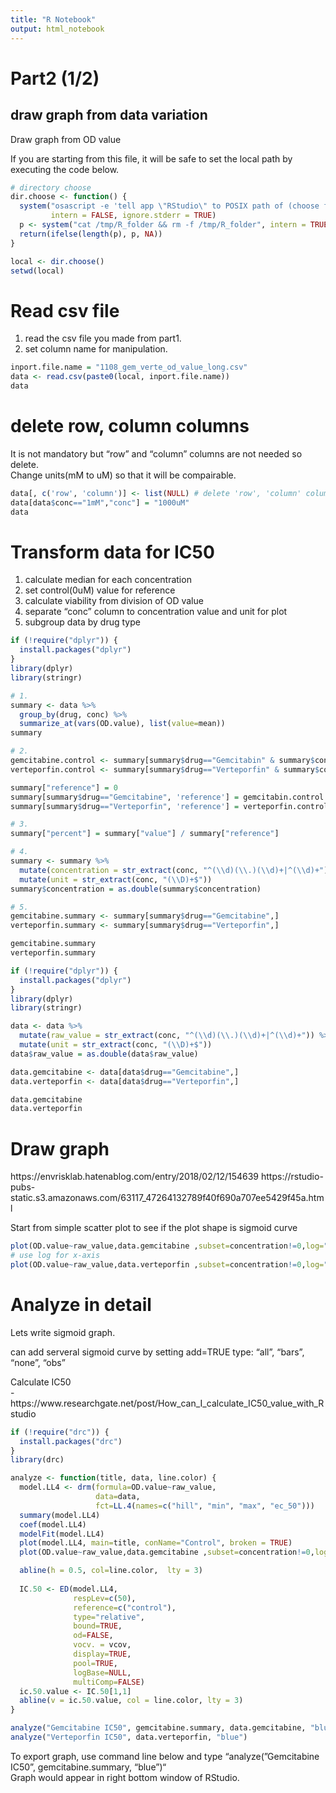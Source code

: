 ```yaml
---
title: "R Notebook"
output: html_notebook
---
```



# Part2 (1/2)

## draw graph from data variation

Draw graph from OD value

If you are starting from this file, it will be safe to set the local path by executing the code below.

```r
# directory choose
dir.choose <- function() {
  system("osascript -e 'tell app \"RStudio\" to POSIX path of (choose folder with prompt \"Choose Folder:\")' > /tmp/R_folder",
         intern = FALSE, ignore.stderr = TRUE)
  p <- system("cat /tmp/R_folder && rm -f /tmp/R_folder", intern = TRUE)
  return(ifelse(length(p), p, NA))
}

local <- dir.choose()
setwd(local)
```


# Read csv file

1. read the csv file you made from part1.
2. set column name for manipulation.

```r
inport.file.name = "1108_gem_verte_od_value_long.csv"
data <- read.csv(paste0(local, inport.file.name))
data
```

# delete row, column columns

It is not mandatory but "row" and "column" columns are not needed so delete.<br>
Change units(mM to uM) so that it will be compairable. 


```r
data[, c('row', 'column')] <- list(NULL) # delete 'row', 'column' columns
data[data$conc=="1mM","conc"] = "1000uM"
data
```

# Transform data for IC50

1. calculate median for each concentration
2. set control(0uM) value for reference
3. calculate viability from division of OD value
4. separate "conc" column to concentration value and unit for plot 
5. subgroup data by drug type

```r
if (!require("dplyr")) {
  install.packages("dplyr")
}
library(dplyr)
library(stringr)

# 1.
summary <- data %>%
  group_by(drug, conc) %>%
  summarize_at(vars(OD.value), list(value=mean))
summary

# 2.
gemcitabine.control <- summary[summary$drug=="Gemcitabin" & summary$conc=="0uM", "value"]
verteporfin.control <- summary[summary$drug=="Verteporfin" & summary$conc=="0uM", "value"]

summary["reference"] = 0
summary[summary$drug=="Gemcitabine", 'reference'] = gemcitabin.control
summary[summary$drug=="Verteporfin", 'reference'] = verteporfin.control

# 3.
summary["percent"] = summary["value"] / summary["reference"]

# 4.
summary <- summary %>%
  mutate(concentration = str_extract(conc, "^(\\d)(\\.)(\\d)+|^(\\d)+")) %>% # the order is important.
  mutate(unit = str_extract(conc, "(\\D)+$"))
summary$concentration = as.double(summary$concentration)

# 5.
gemcitabine.summary <- summary[summary$drug=="Gemcitabine",]
verteporfin.summary <- summary[summary$drug=="Verteporfin",]

gemcitabine.summary
verteporfin.summary
```


```r
if (!require("dplyr")) {
  install.packages("dplyr")
}
library(dplyr)
library(stringr)

data <- data %>%
  mutate(raw_value = str_extract(conc, "^(\\d)(\\.)(\\d)+|^(\\d)+")) %>% # the order is important.
  mutate(unit = str_extract(conc, "(\\D)+$"))
data$raw_value = as.double(data$raw_value)

data.gemcitabine <- data[data$drug=="Gemcitabine",]
data.verteporfin <- data[data$drug=="Verteporfin",]

data.gemcitabine
data.verteporfin

```

# Draw graph
https://envrisklab.hatenablog.com/entry/2018/02/12/154639
https://rstudio-pubs-static.s3.amazonaws.com/63117_47264132789f40f690a707ee5429f45a.html

Start from simple scatter plot to see if the plot shape is sigmoid curve

```r
plot(OD.value~raw_value,data.gemcitabine ,subset=concentration!=0,log="x")
# use log for x-axis
plot(OD.value~raw_value,data.verteporfin ,subset=concentration!=0,log="x")
```

# Analyze in detail

Lets write sigmoid graph.<br>

can add serveral sigmoid curve by setting add=TRUE
type: "all", "bars", "none", "obs"

Calculate IC50<br>
- https://www.researchgate.net/post/How_can_I_calculate_IC50_value_with_Rstudio

```r
if (!require("drc")) {
  install.packages("drc")
}
library(drc)

analyze <- function(title, data, line.color) {
  model.LL4 <- drm(formula=OD.value~raw_value,
                   data=data,
                   fct=LL.4(names=c("hill", "min", "max", "ec_50")))
  summary(model.LL4)
  coef(model.LL4)
  modelFit(model.LL4)
  plot(model.LL4, main=title, conName="Control", broken = TRUE)
  plot(OD.value~raw_value,data.gemcitabine ,subset=concentration!=0,log="x", add=TRUE)

  abline(h = 0.5, col=line.color,  lty = 3)
  
  IC.50 <- ED(model.LL4,
              respLev=c(50),
              reference=c("control"),
              type="relative",
              bound=TRUE,
              od=FALSE,
              vocv. = vcov,
              display=TRUE,
              pool=TRUE,
              logBase=NULL,
              multiComp=FALSE)
  ic.50.value <- IC.50[1,1]
  abline(v = ic.50.value, col = line.color, lty = 3)
}

analyze("Gemcitabine IC50", gemcitabine.summary, data.gemcitabine, "blue")
analyze("Verteporfin IC50", data.verteporfin, "blue")
```

To export graph, use command line below and type "analyze("Gemcitabine IC50", gemcitabine.summary, "blue")"<br>
Graph would appear in right bottom window of RStudio.


